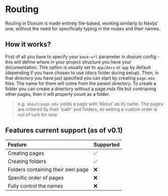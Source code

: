 # Routing

Routing in Doxium is made entirely file-based, working similarly to Nextjs' one, without the need for specifically typing in the routes and their names.

## How it works?

First of all you have to specify your `base-url` parameter in doxium config - this will define where in your project structure you have your documentation. 
This option is usually set to `app/docs` or `app` by default (depending if you have chosen to use /docs folder during setup).
Then, in that directory you have just specified you can start by creating `page.mdx` files. The name for them will come from the parent directory.
To create a folder you can create a directory without a page.mdx file but contrianing other pages, then it will properly count as a folder.
> e.g. `about/page.mdx` yields a page with 'About' as its name. The pages are ordered by their 'path' and folders, so setting a custom order is out of luck for now.



## Features current support (as of v0.1)

| Feature | Supported|
| :--------| :------- |
| Creating pages | ✅ |
| Creating folders | ✅|
| Folders containing their own page | ❌ |
| Specific order of pages | ❌ | 
| Fully control the names | ❌ | 